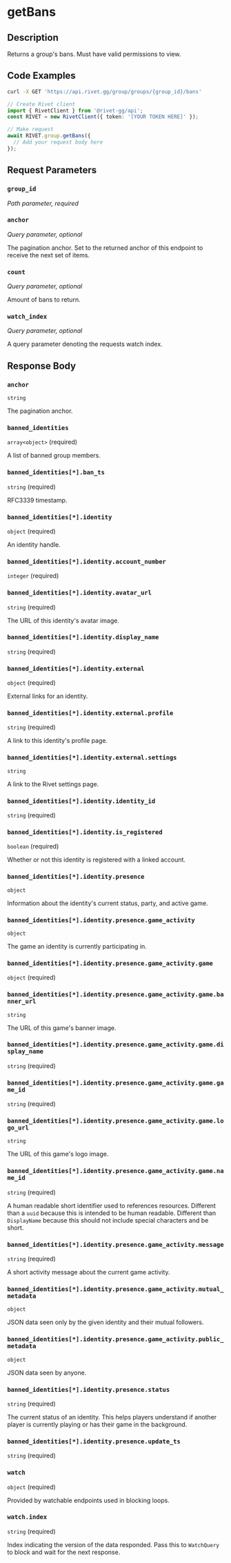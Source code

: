 
# getBans

## Description

Returns a group's bans. Must have valid permissions to view.

## Code Examples

<CodeGroup title='Request' tag='GET' label='https://api.rivet.gg/group/groups/{group_id}/bans'>

```bash {{ "title": "cURL" }}
curl -X GET 'https://api.rivet.gg/group/groups/{group_id}/bans'
```

```ts
// Create Rivet client
import { RivetClient } from '@rivet-gg/api';
const RIVET = new RivetClient({ token: '[YOUR TOKEN HERE]' });

// Make request
await RIVET.group.getBans({
  // Add your request body here
});
```

</CodeGroup>

## Request Parameters

### `group_id`

_Path parameter, required_

### `anchor`

_Query parameter, optional_

The pagination anchor. Set to the returned anchor of this endpoint to receive the next set of items.

### `count`

_Query parameter, optional_

Amount of bans to return.

### `watch_index`

_Query parameter, optional_

A query parameter denoting the requests watch index.

## Response Body

### `anchor`

`string`

The pagination anchor.

### `banned_identities`

`array<object>` (required)

A list of banned group members.

### `banned_identities[*].ban_ts`

`string` (required)

RFC3339 timestamp.

### `banned_identities[*].identity`

`object` (required)

An identity handle.

### `banned_identities[*].identity.account_number`

`integer` (required)

### `banned_identities[*].identity.avatar_url`

`string` (required)

The URL of this identity's avatar image.

### `banned_identities[*].identity.display_name`

`string` (required)

### `banned_identities[*].identity.external`

`object` (required)

External links for an identity.

### `banned_identities[*].identity.external.profile`

`string` (required)

A link to this identity's profile page.

### `banned_identities[*].identity.external.settings`

`string`

A link to the Rivet settings page.

### `banned_identities[*].identity.identity_id`

`string` (required)

### `banned_identities[*].identity.is_registered`

`boolean` (required)

Whether or not this identity is registered with a linked account.

### `banned_identities[*].identity.presence`

`object`

Information about the identity's current status, party, and active game.

### `banned_identities[*].identity.presence.game_activity`

`object`

The game an identity is currently participating in.

### `banned_identities[*].identity.presence.game_activity.game`

`object` (required)

### `banned_identities[*].identity.presence.game_activity.game.banner_url`

`string`

The URL of this game's banner image.

### `banned_identities[*].identity.presence.game_activity.game.display_name`

`string` (required)

### `banned_identities[*].identity.presence.game_activity.game.game_id`

`string` (required)

### `banned_identities[*].identity.presence.game_activity.game.logo_url`

`string`

The URL of this game's logo image.

### `banned_identities[*].identity.presence.game_activity.game.name_id`

`string` (required)

A human readable short identifier used to references resources. Different than a `uuid` because this is intended to be human readable. Different than `DisplayName` because this should not include special characters and be short.

### `banned_identities[*].identity.presence.game_activity.message`

`string` (required)

A short activity message about the current game activity.

### `banned_identities[*].identity.presence.game_activity.mutual_metadata`

`object`

JSON data seen only by the given identity and their mutual followers.

### `banned_identities[*].identity.presence.game_activity.public_metadata`

`object`

JSON data seen by anyone.

### `banned_identities[*].identity.presence.status`

`string` (required)

The current status of an identity. This helps players understand if another player is currently playing or has their game in the background.

### `banned_identities[*].identity.presence.update_ts`

`string` (required)

### `watch`

`object` (required)

Provided by watchable endpoints used in blocking loops.

### `watch.index`

`string` (required)

Index indicating the version of the data responded.
Pass this to `WatchQuery` to block and wait for the next response.
